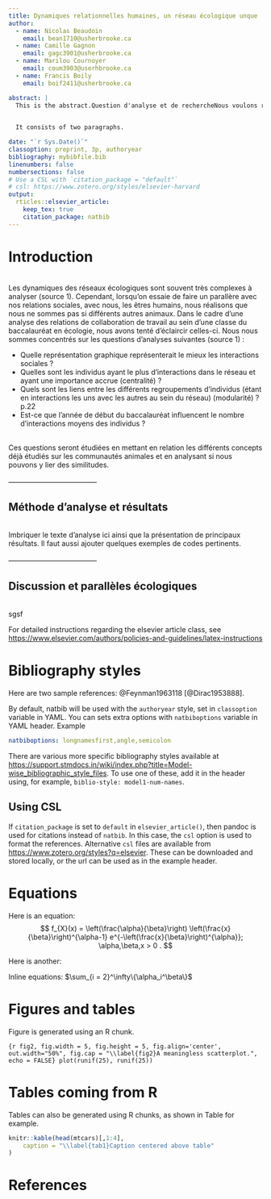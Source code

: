 ---
title: Dynamiques relationnelles humaines, un réseau écologique unque !
author:
  - name: Nicolas Beaudoin
    email: bean1710@usherbrooke.ca
  - name: Camille Gagnon
    email: gagc3901@usherbrooke.ca
  - name: Marilou Cournoyer
    email: coum3903@userhbrooke.ca
  - name: Francis Boily 
    email: boif2411@usherbrooke.ca

abstract: |
  This is the abstract.Question d'analyse et de rechercheNous voulons regarder l'immigration et l'émigration ainsi que la dispersion au sein des différentes communautés de la classe. Analyse basée sur les spécialistes et généralistes OU introverties et extraverties ? On pourrait aussi comparer l'immigration comme étant un indicateur d'adaptation et de survie au niveau psychologique chez l'être humain. Exemple, l'être humain ne se reconnait pas ou vit un stress dans ses relations sociales (peu de compatibilité) alors il va migrer ailleurs.
 

  It consists of two paragraphs.

date: "`r Sys.Date()`"
classoption: preprint, 3p, authoryear
bibliography: mybibfile.bib
linenumbers: false
numbersections: false
# Use a CSL with `citation_package = "default"`
# csl: https://www.zotero.org/styles/elsevier-harvard
output: 
  rticles::elsevier_article:
    keep_tex: true
    citation_package: natbib
---
# **Introduction**
\
Les dynamiques des réseaux écologiques sont souvent très complexes à analyser (source 1). Cependant, lorsqu'on essaie de faire un parallère avec nos relations sociales, avec nous, les êtres humains, nous réalisons que nous ne sommes pas si différents autres animaux. Dans le cadre d'une analyse des relations de collaboration de travail au sein d'une classe du baccalauréat en écologie, nous avons tenté d'éclaircir celles-ci. Nous nous sommes concentrés sur les questions d'analyses suivantes (source 1) : 
\

* Quelle représentation graphique représenterait le mieux les interactions sociales ? 
* Quelles sont les individus ayant le plus d’interactions dans le réseau et ayant une importance accrue (centralité) ? 
* Quels sont les liens entre les différents regroupements d’individus (étant en interactions les uns avec les autres au sein du réseau) (modularité) ?  p.22
* Est-ce que l’année de début du baccalauréat influencent le nombre d’interactions moyens des individus ? 

\
Ces questions seront étudiées en mettant en relation les différents concepts déjà étudiés sur les communautés animales et en analysant si nous pouvons y lier des similitudes. 
\
\
--------------------------------------

## **Méthode d'analyse et résultats**
\
Imbriquer le texte d'analyse ici ainsi que la présentation de principaux résultats. 
Il faut aussi ajouter quelques exemples de codes pertinents. 
\
\
--------------------------------------

## **Discussion et parallèles écologiques**
\
sgsf







For detailed instructions regarding the elsevier article class, see   <https://www.elsevier.com/authors/policies-and-guidelines/latex-instructions>

# Bibliography styles

Here are two sample references: @Feynman1963118 [@Dirac1953888].

By default, natbib will be used with the `authoryear` style, set in `classoption` variable in YAML. 
You can sets extra options with `natbiboptions` variable in YAML header. Example 
```yaml
natbiboptions: longnamesfirst,angle,semicolon
```

There are various more specific bibliography styles available at
<https://support.stmdocs.in/wiki/index.php?title=Model-wise_bibliographic_style_files>. 
To use one of these, add it in the header using, for example, `biblio-style: model1-num-names`.

## Using CSL 

If `citation_package` is set to `default` in `elsevier_article()`, then pandoc is used for citations instead of `natbib`. In this case, the `csl` option is used to format the references. Alternative `csl` files are available from <https://www.zotero.org/styles?q=elsevier>. These can be downloaded
and stored locally, or the url can be used as in the example header.

# Equations

Here is an equation:
$$ 
  f_{X}(x) = \left(\frac{\alpha}{\beta}\right)
  \left(\frac{x}{\beta}\right)^{\alpha-1}
  e^{-\left(\frac{x}{\beta}\right)^{\alpha}}; 
  \alpha,\beta,x > 0 .
$$

Here is another:
\begin{align}
  a^2+b^2=c^2.
\end{align}

Inline equations: $\sum_{i = 2}^\infty\{\alpha_i^\beta\}$

# Figures and tables

Figure \ref{fig2} is generated using an R chunk.

```{r fig2, fig.width = 5, fig.height = 5, fig.align='center', out.width="50%", fig.cap = "\\label{fig2}A meaningless scatterplot.", echo = FALSE}
plot(runif(25), runif(25))
```

# Tables coming from R

Tables can also be generated using R chunks, as shown in Table \ref{tab1} for example.

```{r tab1, echo = TRUE}
knitr::kable(head(mtcars)[,1:4], 
    caption = "\\label{tab1}Caption centered above table"
)
```

# References {-}

